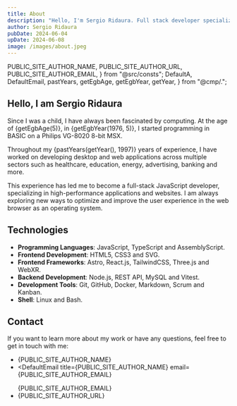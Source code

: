 ```yaml
---
title: About
description: "Hello, I'm Sergio Ridaura. Full stack developer specializing in TypeScript, AssemblyScript, Astro, React, Tailwind, Node, and MySQL. I create high-performance applications and websites."
author: Sergio Ridaura
pubDate: 2024-06-04
upDate: 2024-06-08
image: /images/about.jpeg
---
```


  PUBLIC_SITE_AUTHOR_NAME,
  PUBLIC_SITE_AUTHOR_URL,
  PUBLIC_SITE_AUTHOR_EMAIL,
} from "@src/consts";
  DefaultA,
  DefaultEmail,
  pastYears,
  getEgbAge,
  getEgbYear,
  getYear,
} from "@cmp/.";

## Hello, I am Sergio Ridaura

Since I was a child, I have always been fascinated by computing. At the age of {getEgbAge(5)}, in {getEgbYear(1976, 5)}, I started programming in BASIC on a Philips VG-8020 8-bit MSX.

Throughout my {pastYears(getYear(), 1997)} years of experience, I have worked on developing desktop and web applications across multiple sectors such as healthcare, education, energy, advertising, banking and more.

This experience has led me to become a full-stack JavaScript developer, specializing in high-performance applications and websites. I am always exploring new ways to optimize and improve the user experience in the web browser as an operating system.

## Technologies

- **Programming Languages**: JavaScript, TypeScript and AssemblyScript.
- **Frontend Development**: HTML5, CSS3 and SVG.
- **Frontend Frameworks**: Astro, React.js, TailwindCSS, Three.js and WebXR.
- **Backend Development**: Node.js, REST API, MySQL and Vitest.
- **Development Tools**: Git, GitHub, Docker, Markdown, Scrum and Kanban.
- **Shell**: Linux and Bash.

## Contact

If you want to learn more about my work or have any questions, feel free to get in touch with me:

- <DefaultA title="PUBLIC_SITE_AUTHOR_NAME" url={PUBLIC_SITE_AUTHOR_NAME}>
    {PUBLIC_SITE_AUTHOR_NAME}
  </DefaultA>
- <DefaultEmail
    title={PUBLIC_SITE_AUTHOR_NAME}
    email={PUBLIC_SITE_AUTHOR_EMAIL}
  >
    {PUBLIC_SITE_AUTHOR_EMAIL}
  </DefaultEmail>
- <DefaultA title="GitHub" url={PUBLIC_SITE_AUTHOR_URL}>
    {PUBLIC_SITE_AUTHOR_URL}
  </DefaultA>
